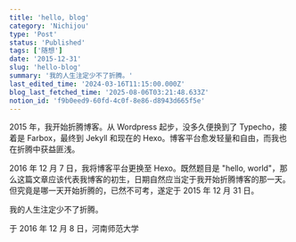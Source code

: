 ```yaml
---
title: 'hello, blog'
category: 'Nichijou'
type: 'Post'
status: 'Published'
tags: ['随想']
date: '2015-12-31'
slug: 'hello-blog'
summary: '我的人生注定少不了折腾。'
last_edited_time: '2024-03-16T11:15:00.000Z'
blog_last_fetched_time: '2025-08-06T03:21:48.633Z'
notion_id: 'f9b0eed9-60fd-4c0f-8e86-d8943d665f5e'
---
```


2015 年，我开始折腾博客。从 Wordpress 起步，没多久便换到了 Typecho，接着是 Farbox，最终到 Jekyll 和现在的 Hexo。博客平台愈发轻量和自由，而我也在折腾中获益匪浅。

2016 年 12 月 7 日，我将博客平台更换至 Hexo。既然题目是 "hello, world"，那么这篇文章应该代表我博客的初生，日期自然应当定于我开始折腾博客的那一天。但究竟是哪一天开始折腾的，已然不可考，遂定于 2015 年 12 月 31 日。

我的人生注定少不了折腾。

于 2016 年 12 月 8 日，河南师范大学
